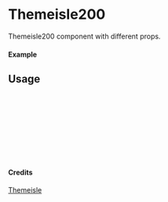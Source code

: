 
<Meta of={Themeisle200} title="Themeisle/Themeisle200" />

# Themeisle200

Themeisle200 component with different props.

#### Example

<Canvas of={Themeisle200.Primary} />

## Usage

```ts
import { Themeisle200 } from "yadl-ui";

const Example = () => {
  return (
      <Themeisle200 />
  );
};

export default Example;
```

#### Credits
[Themeisle](https://themeisle.com/illustrations/)
